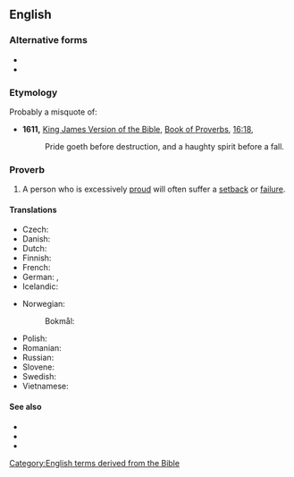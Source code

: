==English==

===Alternative forms===
* {{alter|en|pride goes before a fall|pride goeth before a fall|pride wenteth before a fall|pride cometh before a fall}}
* {{alter|en|pride comes before the fall}}

===Etymology===
Probably a misquote of:
* '''1611,''' [[w:King James Version of the Bible|King James Version of the Bible]], [[w:Book of Proverbs|Book of Proverbs]], [[s:Bible (King James)/Proverbs#Chapter 16|16:18]],
*: Pride goeth before destruction, and a haughty spirit before a fall.

===Proverb===
{{head|en|proverb}}

# A person who is excessively [[proud]] will often suffer a [[setback]] or [[failure]].

====Translations====
{{trans-top|Translations}}
* Czech: {{t|cs|pýcha předchází pád}}
* Danish: {{t|da|hovmod står for fald}}
* Dutch: {{t|nl|hoogmoed komt voor de val}}
* Finnish: {{t|fi|ylpeys käy lankeemuksen edellä}}
* French: {{t+|fr|qui fait le malin tombe dans le ravin}}
* German: {{t+|de|Hochmut kommt vor dem Fall}}, {{t|de|Übermut tut selten gut}}
* Icelandic: {{qualifier|haughtiness is closest to failure}} {{t|is|dramb er falli næst}}
{{trans-mid}}
* Norwegian:
*: Bokmål: {{t+|nb|hovmod står for fall}}
* Polish: {{t|pl|pycha poprzedza upadek}}
* Romanian: {{t-needed|ro}}
* Russian: {{t|ru|горды́ня до добра́ не доведёт}}
* Slovene: {{t|sl|kdor visoko leta, nizko pade}}
* Swedish: {{t|sv|högmod går före fall}}
* Vietnamese: {{t|vi| trèo cao ngã đau}}
{{trans-bottom}}

====See also====
* {{l|en|hamartia}}
* {{l|en|hubris}}
* {{l|en|the bigger they are, the harder they fall}}

[[Category:English terms derived from the Bible]]